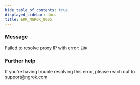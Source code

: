 ```yaml
---
hide_table_of_contents: true
displayed_sidebar: docs
title: ERR_NGROK_8005
---
```


### Message

Failed to resolve proxy IP with error: `ERR`

<ErrorDetails />

### Further help

If you're having trouble resolving this error, please reach out to [support@ngrok.com](mailto:support@ngrok.com?subject=Help%20with%20ERR_NGROK_8005)
